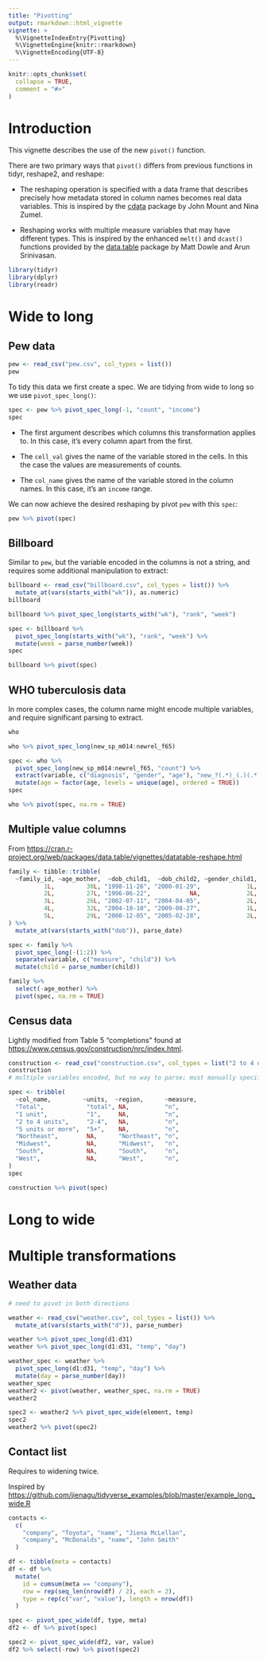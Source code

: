 ```yaml
---
title: "Pivotting"
output: rmarkdown::html_vignette
vignette: >
  %\VignetteIndexEntry{Pivotting}
  %\VignetteEngine{knitr::rmarkdown}
  %\VignetteEncoding{UTF-8}
---
```


```r
knitr::opts_chunk$set(
  collapse = TRUE,
  comment = "#>"
)
```

# Introduction

This vignette describes the use of the new `pivot()` function. 

There are two primary ways that `pivot()` differs from previous functions in tidyr, reshape2, and reshape:

* The reshaping operation is specified with a data frame that describes 
  precisely how metadata stored in column names becomes real data variables. 
  This is inspired by the [cdata](https://winvector.github.io/cdata/) package 
  by John Mount and Nina Zumel.
  
* Reshaping works with multiple measure variables that may have different types. 
  This is inspired by the enhanced `melt()` and `dcast()` functions provided 
  by the [data.table](https://github.com/Rdatatable/data.table/wiki) package
  by Matt Dowle and Arun Srinivasan.

```r
library(tidyr)
library(dplyr)
library(readr)
```

# Wide to long

## Pew data

```r
pew <- read_csv("pew.csv", col_types = list())
pew
```

To tidy this data we first create a spec. We are tidying from wide to long so we use `pivot_spec_long()`:

```r
spec <- pew %>% pivot_spec_long(-1, "count", "income")
spec
```

* The first argument describes which columns this transformation applies to.
  In this case, it's every column apart from the first.

* The `cell_val` gives the name of the variable stored in the cells. 
  In this the case the values are measurements of counts.
  
* The `col_name` gives the name of the variable stored in the column names.
  In this case, it's an `income` range.

We can now achieve the desired reshaping by pivot `pew` with this `spec`:

```r
pew %>% pivot(spec)
```

## Billboard

Similar to `pew`, but the variable encoded in the columns is not a string, and requires some additional manipulation to extract:

```r
billboard <- read_csv("billboard.csv", col_types = list()) %>%
  mutate_at(vars(starts_with("wk")), as.numeric)
billboard
```

```r
billboard %>% pivot_spec_long(starts_with("wk"), "rank", "week")
```

```r
spec <- billboard %>%
  pivot_spec_long(starts_with("wk"), "rank", "week") %>%
  mutate(week = parse_number(week))
spec
```

```r
billboard %>% pivot(spec)
```

## WHO tuberculosis data

In more complex cases, the column name might encode multiple variables, and require significant parsing to extract.

```r
who
```

```r
who %>% pivot_spec_long(new_sp_m014:newrel_f65)

spec <- who %>%
  pivot_spec_long(new_sp_m014:newrel_f65, "count") %>%
  extract(variable, c("diagnosis", "gender", "age"), "new_?(.*)_(.)(.*)") %>%
  mutate(age = factor(age, levels = unique(age), ordered = TRUE))
spec
```

```r
who %>% pivot(spec, na.rm = TRUE)
```

## Multiple value columns 

From <https://cran.r-project.org/web/packages/data.table/vignettes/datatable-reshape.html>

```r
family <- tibble::tribble(
  ~family_id, ~age_mother,  ~dob_child1,  ~dob_child2, ~gender_child1, ~gender_child2,
          1L,         30L, "1998-11-26", "2000-01-29",             1L,             2L,
          2L,         27L, "1996-06-22",           NA,             2L,             NA,
          3L,         26L, "2002-07-11", "2004-04-05",             2L,             2L,
          4L,         32L, "2004-10-10", "2009-08-27",             1L,             1L,
          5L,         29L, "2000-12-05", "2005-02-28",             2L,             1L,
) %>%
  mutate_at(vars(starts_with("dob")), parse_date)

spec <- family %>%
  pivot_spec_long(-(1:2)) %>%
  separate(variable, c("measure", "child")) %>%
  mutate(child = parse_number(child))

family %>%
  select(-age_mother) %>%
  pivot(spec, na.rm = TRUE)
```

## Census data

Lightly modified from Table 5 "completions" found at 
<https://www.census.gov/construction/nrc/index.html>.

```r
construction <- read_csv("construction.csv", col_types = list("2 to 4 units" = col_integer()))
construction
# multiple variables encoded, but no way to parse; must manually specify

spec <- tribble(
  ~col_name,         ~units,  ~region,      ~measure,
  "Total",            "total", NA,          "n",
  "1 unit",           "1",     NA,          "n",
  "2 to 4 units",     "2-4",   NA,          "n",
  "5 units or more",  "5+",    NA,          "n",
  "Northeast",        NA,      "Northeast", "n",
  "Midwest",          NA,      "Midwest",   "n",
  "South",            NA,      "South",     "n",
  "West",             NA,      "West",      "n",
)
spec

construction %>% pivot(spec)
```

# Long to wide

# Multiple transformations

## Weather data

```r
# need to pivot in both directions

weather <- read_csv("weather.csv", col_types = list()) %>%
  mutate_at(vars(starts_with("d")), parse_number)

weather %>% pivot_spec_long(d1:d31)
weather %>% pivot_spec_long(d1:d31, "temp", "day")

weather_spec <- weather %>%
  pivot_spec_long(d1:d31, "temp", "day") %>%
  mutate(day = parse_number(day))
weather_spec
weather2 <- pivot(weather, weather_spec, na.rm = TRUE)
weather2

spec2 <- weather2 %>% pivot_spec_wide(element, temp)
spec2
weather2 %>% pivot(spec2)
```

## Contact list

Requires to widening twice.

Inspired by <https://github.com/jienagu/tidyverse_examples/blob/master/example_long_wide.R>

```r
contacts <- 
  c(
    "company", "Toyota", "name", "Jiena McLellan",
    "company", "McDonalds", "name", "John Smith"
  )

df <- tibble(meta = contacts)
df <- df %>% 
  mutate(
    id = cumsum(meta == "company"),
    row = rep(seq_len(nrow(df) / 2), each = 2),
    type = rep(c("var", "value"), length = nrow(df))
  ) 

spec <- pivot_spec_wide(df, type, meta)
df2 <- df %>% pivot(spec)

spec2 <- pivot_spec_wide(df2, var, value)
df2 %>% select(-row) %>% pivot(spec2)

```

